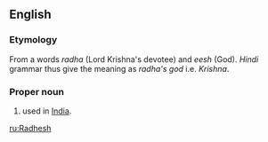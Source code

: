 ==English==

===Etymology===
From a {{etyl|hi|en}} words ''radha'' (Lord Krishna's devotee) and ''eesh'' (God). ''Hindi'' grammar thus give the meaning as ''radha's god'' i.e. ''Krishna''.

===Proper noun===
{{en-proper noun}}

# {{given name|male|from=India}} used in [[India]].

[[ru:Radhesh]]